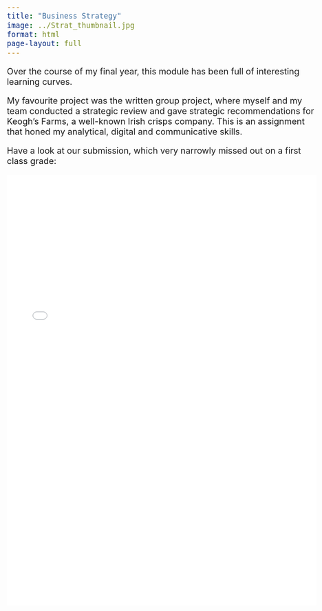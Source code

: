 ```yaml
---
title: "Business Strategy"
image: ../Strat_thumbnail.jpg
format: html
page-layout: full
---
```


<style>
body {
  font-size: 20px;
}
</style>

Over the course of my final year, this module has been full of interesting learning curves.

My favourite project was the written group project, where myself and my team conducted a strategic review and gave strategic recommendations for Keogh's Farms, a well-known Irish crisps company. This is an assignment that honed my analytical, digital and communicative skills.

Have a look at our submission, which very narrowly missed out on a first class grade:

<iframe src="../Strat_report.pdf" width="100%" height="1000px" style="border: none;"></iframe>
